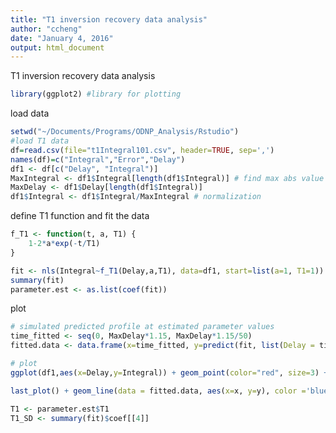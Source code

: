 ```yaml
---
title: "T1 inversion recovery data analysis"
author: "ccheng"
date: "January 4, 2016"
output: html_document
---
```


T1 inversion recovery data analysis

```r
library(ggplot2) #library for plotting
```

load data
```r
setwd("~/Documents/Programs/ODNP_Analysis/Rstudio")
#load T1 data
df=read.csv(file="t1Integral101.csv", header=TRUE, sep=',')
names(df)=c("Integral","Error","Delay")
df1 <- df[c("Delay", "Integral")]
MaxIntegral <- df1$Integral[length(df1$Integral)] # find max abs value for integral
MaxDelay <- df1$Delay[length(df1$Integral)]
df1$Integral <- df1$Integral/MaxIntegral # normalization
```

define T1 function and fit the data

```r
f_T1 <- function(t, a, T1) {
    1-2*a*exp(-t/T1)
}

fit <- nls(Integral~f_T1(Delay,a,T1), data=df1, start=list(a=1, T1=1))
summary(fit)
parameter.est <- as.list(coef(fit))
```

plot
```r
# simulated predicted profile at estimated parameter values
time_fitted <- seq(0, MaxDelay*1.15, MaxDelay*1.15/50)
fitted.data <- data.frame(x=time_fitted, y=predict(fit, list(Delay = time_fitted)))

# plot
ggplot(df1,aes(x=Delay,y=Integral)) + geom_point(color="red", size=3) + scale_x_continuous(breaks=1:10) + xlab("delay (s)")+ylab("abs integral")

last_plot() + geom_line(data = fitted.data, aes(x=x, y=y), color ='blue', alpha=.5) 

T1 <- parameter.est$T1
T1_SD <- summary(fit)$coef[[4]]
```